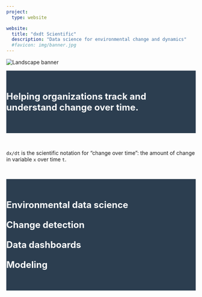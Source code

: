 ```yaml
---
project:
  type: website

website:
  title: "dxdt Scientific"
  description: "Data science for environmental change and dynamics"
  #favicon: img/banner.jpg
---
```


::: banner-container
<img src="images/alaska_lake3_effect2.png" alt="Landscape banner" class="banner-img"/>
:::



::: {.section .text-center style="background-color: #2c3e50; color: white; padding: 30px 0; font-size: 1.5rem; font-weight: bold;"}

Helping organizations track and understand change over time.

:::

::: {.container .text-center .mx-auto style="max-width: 800px; padding: 30px 0;"}


`dx/dt` is the scientific notation for "change over time": the amount of change in variable `x` over time `t`.


:::

::: {.section .text-center style="background-color: #2c3e50; color: white; padding: 30px 0; font-size: 1.5rem; font-weight: bold;"}

Environmental data science

Change detection

Data dashboards

Modeling

:::


